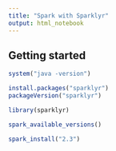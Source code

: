```yaml
---
title: "Spark with Sparklyr"
output: html_notebook
---
```


## Getting started

```r
system("java -version")
```
```r
install.packages("sparklyr")
packageVersion("sparklyr")
```
```r
library(sparklyr)
```

```r
spark_available_versions()
```

```r
spark_install("2.3")
```

